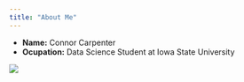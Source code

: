 ```yaml
---
title: "About Me"
---
```


- __Name:__ Connor Carpenter
- __Ocupation:__ Data Science Student at Iowa State University

![](ISU-DS.jpg)